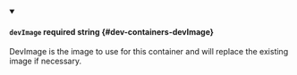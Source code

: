 
<details className="config-field" data-expandable="false" open>
<summary>

#### `devImage` <span className="config-field-required" data-required="false">required</span> <span className="config-field-type">string</span> <span className="config-field-default"></span> <span className="config-field-enum"></span> {#dev-containers-devImage}

DevImage is the image to use for this container and will replace the existing image if necessary.

</summary>



</details>
